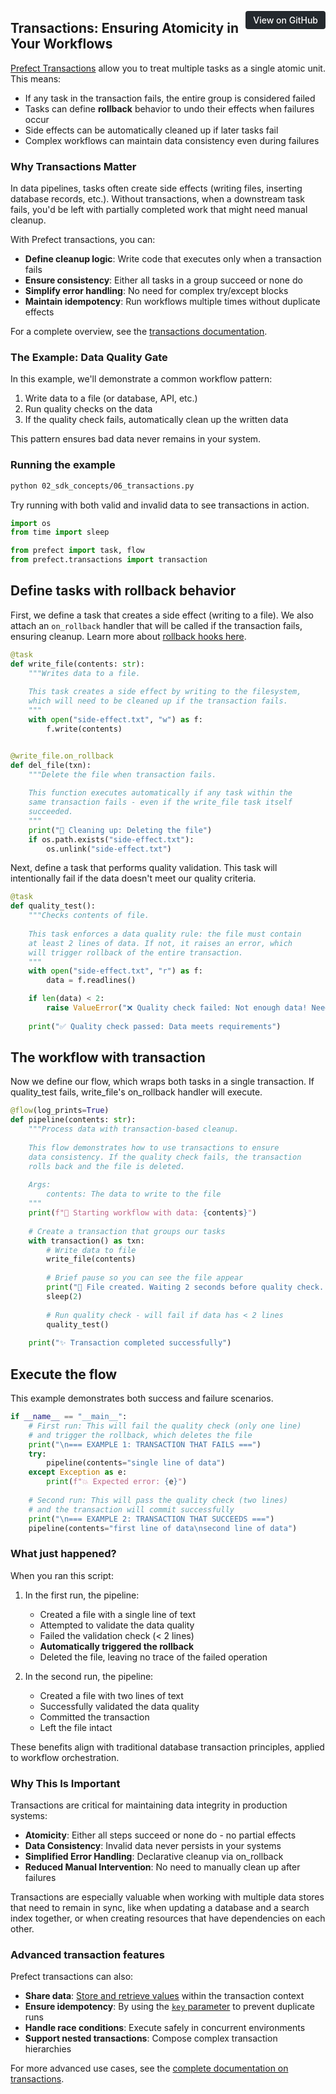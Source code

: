 <a href="https://github.com/griggz/prefect-examples-test/blob/main/04_features/06_transactions.py" target="_blank" style="float: right; padding: 6px 12px; background-color: #24292e; color: #ffffff; border-radius: 4px; text-decoration: none; font-size: 0.875rem; font-weight: 500;">View on GitHub</a>


## Transactions: Ensuring Atomicity in Your Workflows

[Prefect Transactions](https://docs.prefect.io/v3/develop/transactions) allow you to treat
multiple tasks as a single atomic unit. This means:

* If any task in the transaction fails, the entire group is considered failed
* Tasks can define **rollback** behavior to undo their effects when failures occur
* Side effects can be automatically cleaned up if later tasks fail
* Complex workflows can maintain data consistency even during failures

### Why Transactions Matter

In data pipelines, tasks often create side effects (writing files, inserting database 
records, etc.). Without transactions, when a downstream task fails, you'd be left with 
partially completed work that might need manual cleanup.

With Prefect transactions, you can:

* **Define cleanup logic**: Write code that executes only when a transaction fails
* **Ensure consistency**: Either all tasks in a group succeed or none do
* **Simplify error handling**: No need for complex try/except blocks
* **Maintain idempotency**: Run workflows multiple times without duplicate effects

For a complete overview, see the [transactions documentation](https://docs.prefect.io/v3/develop/transactions).

### The Example: Data Quality Gate

In this example, we'll demonstrate a common workflow pattern:

1. Write data to a file (or database, API, etc.)
2. Run quality checks on the data
3. If the quality check fails, automatically clean up the written data

This pattern ensures bad data never remains in your system.

### Running the example

```bash
python 02_sdk_concepts/06_transactions.py
```

Try running with both valid and invalid data to see transactions in action.

```python
import os
from time import sleep

from prefect import task, flow
from prefect.transactions import transaction


```

## Define tasks with rollback behavior

First, we define a task that creates a side effect (writing to a file).
We also attach an `on_rollback` handler that will be called if the
transaction fails, ensuring cleanup. Learn more about [rollback hooks here](https://docs.prefect.io/v3/develop/transactions#write-your-first-transaction).

```python
@task
def write_file(contents: str):
    """Writes data to a file.
    
    This task creates a side effect by writing to the filesystem,
    which will need to be cleaned up if the transaction fails.
    """
    with open("side-effect.txt", "w") as f:
        f.write(contents)


@write_file.on_rollback
def del_file(txn):
    """Delete the file when transaction fails.
    
    This function executes automatically if any task within the
    same transaction fails - even if the write_file task itself
    succeeded.
    """
    print("🧹 Cleaning up: Deleting the file")
    if os.path.exists("side-effect.txt"):
        os.unlink("side-effect.txt")


```

Next, define a task that performs quality validation.
This task will intentionally fail if the data doesn't meet
our quality criteria.

```python
@task
def quality_test():
    """Checks contents of file.
    
    This task enforces a data quality rule: the file must contain
    at least 2 lines of data. If not, it raises an error, which
    will trigger rollback of the entire transaction.
    """
    with open("side-effect.txt", "r") as f:
        data = f.readlines()

    if len(data) < 2:
        raise ValueError("❌ Quality check failed: Not enough data! Need at least 2 lines.")
    
    print("✅ Quality check passed: Data meets requirements")


```

## The workflow with transaction

Now we define our flow, which wraps both tasks in a single transaction.
If quality_test fails, write_file's on_rollback handler will execute.

```python
@flow(log_prints=True)
def pipeline(contents: str):
    """Process data with transaction-based cleanup.
    
    This flow demonstrates how to use transactions to ensure
    data consistency. If the quality check fails, the transaction
    rolls back and the file is deleted.
    
    Args:
        contents: The data to write to the file
    """
    print(f"🚀 Starting workflow with data: {contents}")
    
    # Create a transaction that groups our tasks
    with transaction() as txn:
        # Write data to file
        write_file(contents)
        
        # Brief pause so you can see the file appear
        print("📝 File created. Waiting 2 seconds before quality check...")
        sleep(2)
        
        # Run quality check - will fail if data has < 2 lines
        quality_test()
    
    print("✨ Transaction completed successfully")


```

## Execute the flow

This example demonstrates both success and failure scenarios.

```python
if __name__ == "__main__":
    # First run: This will fail the quality check (only one line)
    # and trigger the rollback, which deletes the file
    print("\n=== EXAMPLE 1: TRANSACTION THAT FAILS ===")
    try:
        pipeline(contents="single line of data")
    except Exception as e:
        print(f"💥 Expected error: {e}")
    
    # Second run: This will pass the quality check (two lines)
    # and the transaction will commit successfully
    print("\n=== EXAMPLE 2: TRANSACTION THAT SUCCEEDS ===")
    pipeline(contents="first line of data\nsecond line of data")


```

### What just happened?

When you ran this script:

1. In the first run, the pipeline:
   - Created a file with a single line of text
   - Attempted to validate the data quality
   - Failed the validation check (< 2 lines)
   - **Automatically triggered the rollback**
   - Deleted the file, leaving no trace of the failed operation

2. In the second run, the pipeline:
   - Created a file with two lines of text
   - Successfully validated the data quality
   - Committed the transaction
   - Left the file intact

These benefits align with traditional database transaction principles, applied to workflow orchestration.

### Why This Is Important

Transactions are critical for maintaining data integrity in production systems:

* **Atomicity**: Either all steps succeed or none do - no partial effects
* **Data Consistency**: Invalid data never persists in your systems
* **Simplified Error Handling**: Declarative cleanup via on_rollback
* **Reduced Manual Intervention**: No need to manually clean up after failures

Transactions are especially valuable when working with multiple data stores
that need to remain in sync, like when updating a database and a search index
together, or when creating resources that have dependencies on each other.

### Advanced transaction features

Prefect transactions can also:

* **Share data**: [Store and retrieve values](https://docs.prefect.io/v3/develop/transactions#access-data-within-transactions) within the transaction context
* **Ensure idempotency**: By using the [`key` parameter](https://docs.prefect.io/v3/develop/transactions#idempotency) to prevent duplicate runs
* **Handle race conditions**: Execute safely in concurrent environments
* **Support nested transactions**: Compose complex transaction hierarchies

For more advanced use cases, see the [complete documentation on transactions](https://docs.prefect.io/v3/develop/transactions).

